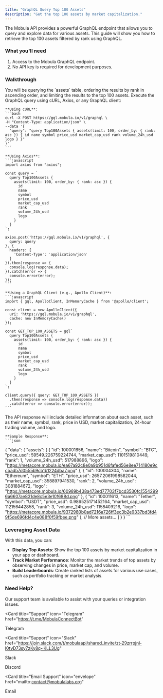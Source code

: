 ```yaml
---
title: "GraphQL Query Top 100 Assets"
description: "Get the top 100 assets by market capitalization."
---
```


The Mobula API provides a powerful GraphQL endpoint that allows you to query and explore data for various assets. This guide will show you how to retrieve the top 100 assets filtered by rank using GraphQL.

### What you'll need

1. Access to the Mobula GraphQL endpoint.
2. No API key is required for development purposes.

### Walkthrough

<Steps>
  <Step title="Set Up Your Query Parameters">
    You will be querying the `assets` table, ordering the results by rank in ascending order, and limiting the results to the top 100 assets.
  </Step>

  <Step title="Perform the GraphQL Request">
    Execute the GraphQL query using cURL, Axios, or any GraphQL client:

    **Using cURL**:
    ```bash
    curl -X POST https://gql.mobula.io/v1/graphql \
    -H "Content-Type: application/json" \
    --data '{
      "query": "query Top100Assets { assets(limit: 100, order_by: { rank: asc }) { id name symbol price_usd market_cap_usd rank volume_24h_usd logo } }"
    }'
    ```

    **Using Axios**:
    ```javascript
    import axios from "axios";

    const query = `
      query Top100Assets {
        assets(limit: 100, order_by: { rank: asc }) {
          id
          name
          symbol
          price_usd
          market_cap_usd
          rank
          volume_24h_usd
          logo
        }
      }
    `;

    axios.post('https://gql.mobula.io/v1/graphql', {
      query: query
    }, {
      headers: {
        'Content-Type': 'application/json'
      }
    }).then(response => {
      console.log(response.data);
    }).catch(error => {
      console.error(error);
    });
    ```

    **Using a GraphQL Client (e.g., Apollo Client)**:
    ```javascript
    import { gql, ApolloClient, InMemoryCache } from '@apollo/client';

    const client = new ApolloClient({
      uri: 'https://gql.mobula.io/v1/graphql',
      cache: new InMemoryCache()
    });

    const GET_TOP_100_ASSETS = gql`
      query Top100Assets {
        assets(limit: 100, order_by: { rank: asc }) {
          id
          name
          symbol
          price_usd
          market_cap_usd
          rank
          volume_24h_usd
          logo
        }
      }
    `;

    client.query({ query: GET_TOP_100_ASSETS })
      .then(response => console.log(response.data))
      .catch(error => console.error(error));
    ```

  </Step>

  <Step title="Analyze the Asset Data">
    The API response will include detailed information about each asset, such as their name, symbol, rank, price in USD, market capitalization, 24-hour trading volume, and logo.

    **Sample Response**:
    ```json
  {
    "data": {
      "assets": [
        {
          "id": 100001656,
          "name": "Bitcoin",
          "symbol": "BTC",
          "price_usd": 59549.226759224744,
          "market_cap_usd": 1101519810449,
          "rank": 1,
          "volume_24h_usd": 517988896,
          "logo": "https://metacore.mobula.io/ea67a92c8e0a9b951d6fafed56e8ee714180e9ccbadb7d0555b9cb1b1224dba7.png"
        },
        {
          "id": 100004304,
          "name": "Ethereum",
          "symbol": "ETH",
          "price_usd": 2657.2061998582044,
          "market_cap_usd": 358897941530,
          "rank": 2,
          "volume_24h_usd": 3081884672,
          "logo": "https://metacore.mobula.io/60989b438a473ed77703f7bcd3530fc15542996a6607ae831de8c5e3e10f688d.png"
        },
        {
          "id": 100011613,
          "name": "Tether",
          "symbol": "USDT",
          "price_usd": 0.986525171452164,
          "market_cap_usd": 112156442858,
          "rank": 3,
          "volume_24h_usd": 1158409216,
          "logo": "https://metacore.mobula.io/9372980b0ad7216a726ff3ec3b2e9337bd3fd49f5de696fd4c4e088f0f59fbee.png"
        },
          // More assets...
        ]
      }
    }
    ```

  </Step>
</Steps>

### Leveraging Asset Data

With this data, you can:

- **Display Top Assets**: Show the top 100 assets by market capitalization in your app or dashboard.
- **Track Market Performance**: Monitor the market trends of top assets by observing changes in price, market cap, and volume.
- **Build Leaderboards**: Create ranked lists of assets for various use cases, such as portfolio tracking or market analysis.

### Need Help?

Our support team is available to assist with your queries or integration issues.

<CardGroup>

<Card
  title="Support"
  icon="Telegram"
  href="https://t.me/MobulaConnectBot"
>
  Telegram
</Card>

<Card
  title="Support"
  icon="Slack"
  href="https://join.slack.com/t/mobulaapi/shared_invite/zt-29zrrpjnl-I0tyD73sy7zKy8q~KLL3Ug"
>
  Slack
</Card>

<Card title="Support" icon="Discord" href="https://discord.gg/JVT7xKm3AD">
  Discord
</Card>

<Card
  title="Email Support"
  icon="envelope"
  href="mailto:contact@mobulalabs.org"
>
  Email
</Card>
</CardGroup>
